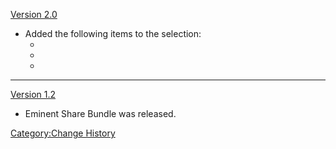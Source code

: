 [[Version 2.0]]
* Added the following items to the selection:
** {{Item|Jeweled Branch of a Distant Sea}}
** {{Item|Narukami's Joy}}
** {{Item|Mask of the Tiger's Bite}}
----
[[Version 1.2]]
* Eminent Share Bundle was released.
<noinclude>[[Category:Change History]]</noinclude>
